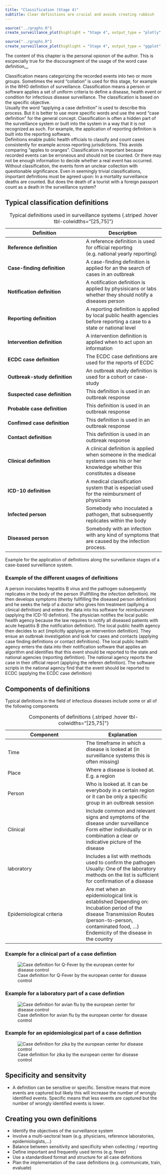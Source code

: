 ```yaml
---
title: "Classification (Stage 4)"
subtitle: Clear definitions are crucial and avoids creating rubbish
---
```


::: {.content-visible when-format="html"}
```r
source("../graphs.R")
create_surveillance_plot(highlight = "Stage 4", output_type = "plotly", language = "en")
```
:::

::: {.content-visible when-format="pdf"}
```r
source("../graphs.R")
create_surveillance_plot(highlight = "Stage 4", output_type = "ggplot", language = "en")
```
:::

::: {.callout-warning}
The content of this chapter is the personal opionon of the author. This is escpecially true for the discouragment of the usage of the word case definition__
:::

Classification means categorizing the recorded events into two or more groups. Sometimes the word "collation" is used for this stage, for example in the WHO definition of surveillance. Classification means a person or software applies a set of uniform criteria to define a disease, health event or condition for infectious disease surveillance. The classification is based on the specific objective.  
Usually the word "applying a case definition" is used to describe this process. But it is better to use more specific words and use the word "case definition" for the general concept. Classification is often a hidden part of the surveillance system or built into the system in a way that it is not recognized as such. For example, the application of reporting definition is built into the reporting software.  
Definitions enable public health officials to classify and count cases consistently for example across reporting jurisdictions. This avoids comparing "apples to oranges". Classification is important because recorded events can be erroneous and should not be counted. Or there may not be enough information to decide whether a real event has occurred. Without classification, the events form an unclear collection with questionable significance. Even in seemingly trivial classifications, important definitions must be agreed upon: In a mortality surveillance deaths are counted. But does the death of a tourist with a foreign passport count as a death in the surveillance system?

## Typical classification definitions  
|Definition|Description|
|---|---|
|**Reference definition**| A reference definition is used for official reporting (e.g. national yearly reporting)|
|**Case-finding definition**| A case-finding definition is applied for an the search of cases in an outbreak| 
|**Notification definition**| A notification definition is applied by physisicans or labs whether they should notify a diseases person
|**Reporting definition**| A reporting definition is applied by local public health agencies before reporting a case to a state or national level
|**Intervention definition**| A intervention definition is applied when to act upon an information|
|**ECDC case definition**| The ECDC case definitions are used for the reports of ECDC|
|**Outbreak-study definition**| An outbreak study definition is used for a cohort or case-study|  
|**Suspected case definition**| This definition is used in an outbreak response|
|**Probable case definition**| This definition is used in an outbreak response|
|**Confimed case definition**| This definition is used in an outbreak response|
|**Contact definition**| This definition is used in an outbreak response|  
|**Clinical definition**| A clinical definition is applied when someone in the medical systems uses his or her knowledge whether this constitutes a disease | 
|**ICD-10 definition**|A medical classification system that is especiall used for the reimbursment of physicians|
|**Infected person**| Somebody who inoculated a pathogen, that subsequently replicates within the body|
|**Diseased person**| Somebody with an infection with any kind of symptoms that are caused by the infection process.|
: Typical definitions used in surveillance systems {.striped .hover tbl-colwidths="[25,75]"}

Example for the application of definitions along the surveillance stages of a case-based surveillance system.

### Example of the different usages of definitions
A person inoculates hepatitis B virus and the pathogen subsequently replicates in the body of the person (Fullfilling the infection definition). He then develops symptoms (therby fullfilling the diseased person definition) and he seeks the help of a doctor who gives him treatment (apllying a clinical definition) and enters the data into his software for reimbursment (applying the ICD-10 defintion). The physician notifies the local public health agency because the law requires to notify all diseased patients with acute hepatitis B (the notification definition). The local public health agency then decides to act (implicitly applying an intervention definition). They ensue an outbreak investigation and look for cases and contacts (applying case finding definitions or contact definitions). The local public health agency enters the data into their notification software that applies an algorithm and identifies that this event should be reported to the state and national agencies (reporting definition). The national agency reports the case in their official report (applying the referen definition). The software scripts in the national agency find that the event should be reported to ECDC (applying the ECDC case definition)


## Components of definitions  
Typical definitions in the field of infectious diseases include some or all of the following components  

|Component|Explanation|
|---|---|
|Time|The timeframe in which a disease is looked at (in surveillance systems this is often missing)|
|Place|Where a disease is looked at. E.g. a region|
|Person|Who is looked at. It can be everybody in a certain region or it can be only a specific group in an outbreak session|
|Clinical|Include common and relevant signs and symptoms of the disease under surveillance Form either individually or in combination a clear or indicative picture of the disease|
|laboratory|Includes a list with methods used to confirm the pathogen Usually: One of the laboratory methods on the list is sufficient for confirmation of a disease|
|Epidemiological criteria|Are met when an epidemiological link is established Depending on: Incubation period of the disease Transmission Routes (person-to-person, contaminated food, ...) Endemicity of the disease in the country |
: Components of definitions {.striped .hover tbl-colwidths="[25,75]"}

### Example for a clinical part of a case defintion
![Case definition for Q-Fever by the european center for disease control](../img/stages_casedefinitions_qfever.png)

### Example for a laboratory part of a case defintion
![Case definition for avian flu  by the european center for disease control](../img/stages_casedefinitions_avian.png)

### Example for an epidemiological part of a case defintion
![Case definition for zika by the european center for disease control](../img/stages_casedefinitions_zika.png)


## Specificity and sensitvity
- A definition can be sensitive or specific. Sensitive means that more events are captured but likely this will increase the number of wrongly identified events. Specific means that less events are captured but the number of wrongly identified events is lower. 

## Creating you own definitions
- Identify the objectives of the surveillance system
- Involve a multi-sectoral team (e.g. physicians, reference laboratories, epidemiologists,…)
- Balance between sensitivity and specificity when collecting / reporting
- Define important and frequently used terms (e.g. fever)
- Use a standardised format and structure for all case definitions
- Plan the implementation of the case definitions (e.g. communicate, train, evaluate) 




